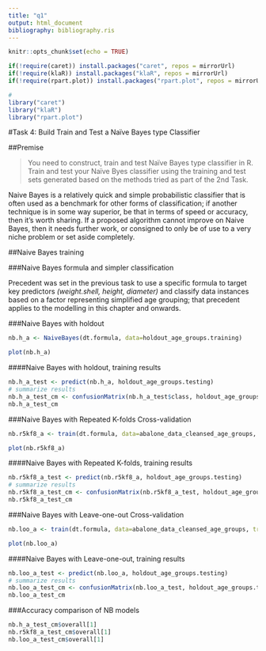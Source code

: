 ```yaml
---
title: "q1"
output: html_document
bibliography: bibliography.ris
---
```



```r
knitr::opts_chunk$set(echo = TRUE)
```


```r
if(!require(caret)) install.packages("caret", repos = mirrorUrl)
if(!require(klaR)) install.packages("klaR", repos = mirrorUrl)
if(!require(rpart.plot)) install.packages("rpart.plot", repos = mirrorUrl)

#
library("caret")
library("klaR")
library("rpart.plot")
```

<section>

#Task 4: Build Train and Test a Naïve Bayes type Classifier

##Premise

>You need to construct, train and test Naïve Bayes type classifier in R. Train and test your Naïve Byes classifier using the training and test sets generated based on the methods tried as part of the 2nd Task.

<!--
• Building of Naïve Bayes type classifier in R 4
• Training of Naïve Bayes type classifier in R 5
• Testing of Naïve Bayes type classifier in R 6
-->

Naive Bayes is a relatively quick and simple probabilistic classifier that is often used as a benchmark for other forms of classification; if another technique is in some way superior, be that in terms of speed or accuracy, then it's worth sharing. If a proposed algorithm cannot improve on Naive Bayes, then it needs further work, or consigned to only be of use to a very niche problem or set aside completely.

##Naive Bayes training

###Naive Bayes formula and simpler classification

Precedent was set in the previous task to use a specific formula to target key predictors _(weight.shell, height, diameter)_ and classify data instances based on a factor representing simplified age grouping; that precedent applies to the modelling in this chapter and onwards.

###Naive Bayes with holdout

```r
nb.h_a <- NaiveBayes(dt.formula, data=holdout_age_groups.training)
```

```r
plot(nb.h_a)
```

####Naive Bayes with holdout, training results

```r
nb.h_a_test <- predict(nb.h_a, holdout_age_groups.testing)
# summarize results
nb.h_a_test_cm <- confusionMatrix(nb.h_a_test$class, holdout_age_groups.testing$age_group)
nb.h_a_test_cm
```


###Naive Bayes with Repeated K-folds Cross-validation

```r
nb.r5kf8_a <- train(dt.formula, data=abalone_data_cleansed_age_groups, trControl = cv.train_control_8_5, method="nb")
```

```r
plot(nb.r5kf8_a)
```

####Naive Bayes with Repeated K-folds, training results

```r
nb.r5kf8_a_test <- predict(nb.r5kf8_a, holdout_age_groups.testing)
# summarize results
nb.r5kf8_a_test_cm <- confusionMatrix(nb.r5kf8_a_test, holdout_age_groups.testing$age_group)
nb.r5kf8_a_test_cm
```

###Naive Bayes with Leave-one-out Cross-validation

```r
nb.loo_a <- train(dt.formula, data=abalone_data_cleansed_age_groups, trControl = loocv.train_control, method="nb")
```

```r
plot(nb.loo_a)
```

####Naive Bayes with Leave-one-out, training results

```r
nb.loo_a_test <- predict(nb.loo_a, holdout_age_groups.testing)
# summarize results
nb.loo_a_test_cm <- confusionMatrix(nb.loo_a_test, holdout_age_groups.testing$age_group)
nb.loo_a_test_cm
```



###Accuracy comparison of NB models


```r
nb.h_a_test_cm$overall[1]
nb.r5kf8_a_test_cm$overall[1]
nb.loo_a_test_cm$overall[1]
```


</section>
